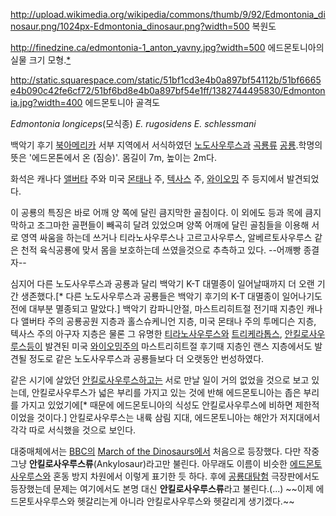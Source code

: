 http://upload.wikimedia.org/wikipedia/commons/thumb/9/92/Edmontonia_dinosaur.png/1024px-Edmontonia_dinosaur.png?width=500 복원도

http://finedzine.ca/edmontonia-1_anton_yavny.jpg?width=500 에드몬토니아의 실물 크기 모형.[http://finedzine.ca/edmontonia.html *]

http://static.squarespace.com/static/51bf1cd3e4b0a897bf54112b/51bf6665e4b090c42fe6cf72/51bf6bd8e4b0a897bf54e1ff/1382744495830/Edmontonia.jpg?width=400 에드몬토니아 골격도

''Edmontonia longiceps''(모식종)
''E. rugosidens''
''E. schlessmani''

백악기 후기 [[북아메리카]] 서부 지역에서 서식하였던 [[노도사우루스]]과 [[곡룡류]] [[공룡]].학명의 뜻은 '에드몬톤에서 온 (짐승)'. 몸길이 7m, 높이는 2m다.

화석은 캐나다 [[앨버타]] 주와 미국 [[몬태나]] 주, [[텍사스]] 주, [[와이오밍]] 주 등지에서 발견되었다.

이 공룡의 특징은 바로 어깨 양 쪽에 달린 큼지막한 골침이다. 이 외에도 등과 목에 큼지막하고 조그마한 골편들이 빼곡히 달려 있었으며 양쪽 어깨에 달린 골침들을 이용해 서로 영역 싸움을 하는데 쓰거나 티라노사우루스나 고르고사우루스, 알베르토사우루스 같은 천적 육식공룡에 맞서 몸을 보호하는데 쓰였을것으로 추측하고 있다. --어깨빵 종결자--

심지어 다른 노도사우루스과 공룡과 달리 백악기 K-T 대멸종이 일어날때까지 더 오랜 기간 생존했다.[* 다른 노도사우루스과 공룡들은 백악기 후기의 K-T 대멸종이 일어나기도 전에 대부분 멸종되고 말았다.] 백악기 캄파니안절, 마스트리히트절 전기때 지층인 캐나다 앨버타 주의 공룡공원 지층과 홀스슈케니언 지층, 미국 몬태나 주의 투메디슨 지층, 텍사스 주의 아구자 지층은 물론 그 유명한 [[티라노사우루스]]와 [[트리케라톱스]], [[안킬로사우루스]]등이 발견된 미국 [[와이오밍]]주의 마스트리히트절 후기때 지층인 랜스 지층에서도 발견될 정도로 같은 노도사우루스과 공룡들보다 더 오랫동안 번성하였다.

같은 시기에 살았던 [[안킬로사우루스]]하고는 서로 만날 일이 거의 없었을 것으로 보고 있는데, 안킬로사우루스가 넓은 부리를 가지고 있는 것에 반해 에드몬토니아는 좁은 부리를 가지고 있었기에[* 때문에 에드몬토니아의 식성도 안킬로사우루스에 비하면 제한적이었을 것이다.] 안킬로사우루스는 내륙 삼림 지대, 에드몬토니아는 해안가 저지대에서 각각 따로 서식했을 것으로 보인다.

대중매체에서는 [[BBC]]의 [[March of the Dinosaurs]]에서 처음으로 등장했다. 다만 작중 그냥 '''안킬로사우루스류'''(Ankylosaur)라고만 불린다. 아무래도 이름이 비슷한 [[에드몬토사우루스]]와 혼동 방지 차원에서 이렇게 표기한 듯 하다. 후에 [[공룡대탐험]] 극장판에서도 등장했는데 문제는 여기에서도 본명 대신 '''안킬로사우루스류'''라고 불린다.(...) ~~이제 에드몬토사우루스와 헷갈리는게 아니라 안킬로사우루스와 헷갈리게 생기겠다.~~
